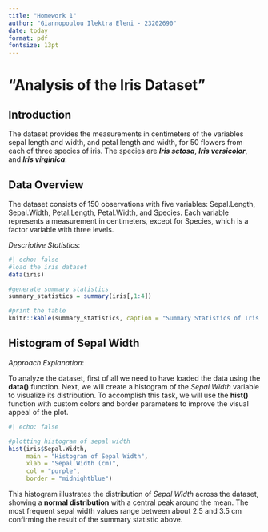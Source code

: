 ```yaml
---
title: "Homework 1"
author: "Giannopoulou Ilektra Eleni - 23202690"
date: today
format: pdf
fontsize: 13pt
---
```


# "Analysis of the Iris Dataset"

## Introduction

The \textcolor{blue}{iris} dataset provides the measurements in centimeters of the variables sepal length and width, and petal length and width, for 50 flowers from each of three species of iris. The species are ___Iris setosa___, ___Iris versicolor___, and ___Iris virginica___.


## Data Overview

The dataset consists of 150 observations with five variables: Sepal.Length, Sepal.Width, Petal.Length, Petal.Width, and Species. Each variable represents a measurement in centimeters, except for Species, which is a factor variable with three levels.

_Descriptive Statistics_:

```r
#| echo: false
#load the iris dataset
data(iris)

#generate summary statistics
summary_statistics = summary(iris[,1:4])

#print the table
knitr::kable(summary_statistics, caption = "Summary Statistics of Iris Dataset")
```


## Histogram of Sepal Width

_Approach Explanation_:

To analyze the \textcolor{blue}{iris} dataset, first of all we need to have loaded the data using the __data()__ function. Next, we will create a histogram of the _Sepal Width_ variable to visualize its distribution. To accomplish this task, we will use the __hist()__ function with custom colors and border parameters to improve the visual appeal of the plot.

```r
#| echo: false

#plotting histogram of sepal width
hist(iris$Sepal.Width,
     main = "Histogram of Sepal Width",
     xlab = "Sepal Width (cm)",
     col = "purple",
     border = "midnightblue")
```

This histogram illustrates the distribution of _Sepal Width_ across the \textcolor{blue}{iris} dataset, showing a __normal distribution__ with a central peak around the mean. The most frequent sepal width values range between about 2.5 and 3.5 cm confirming the result of the summary statistic above.



